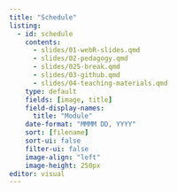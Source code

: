 ```yaml
---
title: "Schedule"
listing:
  - id: schedule
    contents: 
      - slides/01-webR-slides.qmd
      - slides/02-pedagogy.qmd
      - slides/025-break.qmd
      - slides/03-github.qmd
      - slides/04-teaching-materials.qmd
    type: default
    fields: [image, title]
    field-display-names:
      title: "Module"
    date-format: "MMMM DD, YYYY"
    sort: [filename]
    sort-ui: false
    filter-ui: false
    image-align: "left"
    image-height: 250px
editor: visual
---
```


::: {#schedule}
:::
